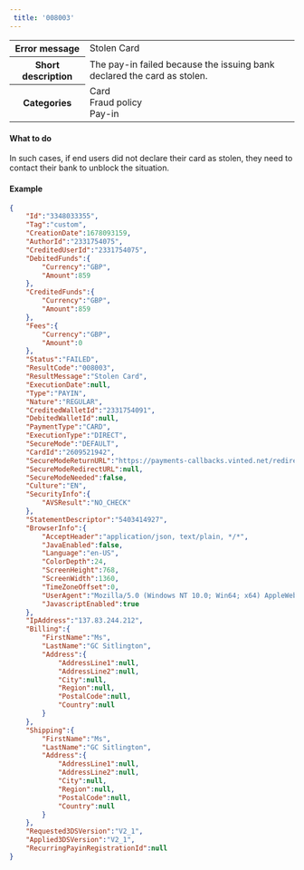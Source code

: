 ---  
 title: '008003'  
---  
  
<table>
    <tbody>
        <tr>
            <th class="header"><strong>Error message</strong></th>
            <td class="content">Stolen Card</td>
        </tr>
        <tr>
            <th class="header"><strong>Short description</strong></th>
            <td class="content">The pay-in failed because the issuing bank declared the card as stolen.</td>
        </tr>
        <tr>
            <th class="header"><strong>Categories</strong></th>
            <td class="content">  
<div class="label">Card</div>  
<div class="label">Fraud policy</div>  
<div class="label">Pay-in</div>
</td>
        </tr>
    </tbody>
</table>  

#### What to do  

In such cases, if end users did not declare their card as stolen, they need to contact their bank to unblock the situation.  

#### Example  
```json API Response
{
    "Id":"3348033355",
    "Tag":"custom",
    "CreationDate":1678093159,
    "AuthorId":"2331754075",
    "CreditedUserId":"2331754075",
    "DebitedFunds":{
        "Currency":"GBP",
        "Amount":859
    },
    "CreditedFunds":{
        "Currency":"GBP",
        "Amount":859
    },
    "Fees":{
        "Currency":"GBP",
        "Amount":0
    },
    "Status":"FAILED",
    "ResultCode":"008003",
    "ResultMessage":"Stolen Card",
    "ExecutionDate":null,
    "Type":"PAYIN",
    "Nature":"REGULAR",
    "CreditedWalletId":"2331754091",
    "DebitedWalletId":null,
    "PaymentType":"CARD",
    "ExecutionType":"DIRECT",
    "SecureMode":"DEFAULT",
    "CardId":"2609521942",
    "SecureModeReturnURL":"https://payments-callbacks.vinted.net/redirect?_token=f483a791-6bd2-4509-aff1-10f93ae4acb2&transactionId=3348012255",
    "SecureModeRedirectURL":null,
    "SecureModeNeeded":false,
    "Culture":"EN",
    "SecurityInfo":{
        "AVSResult":"NO_CHECK"
    },
    "StatementDescriptor":"5403414927",
    "BrowserInfo":{
        "AcceptHeader":"application/json, text/plain, */*",
        "JavaEnabled":false,
        "Language":"en-US",
        "ColorDepth":24,
        "ScreenHeight":768,
        "ScreenWidth":1360,
        "TimeZoneOffset":0,
        "UserAgent":"Mozilla/5.0 (Windows NT 10.0; Win64; x64) AppleWebKit/537.36 (KHTML, like Gecko) Chrome/110.0.0.0 Safari/537.36",
        "JavascriptEnabled":true
    },
    "IpAddress":"137.83.244.212",
    "Billing":{
        "FirstName":"Ms",
        "LastName":"GC Sitlington",
        "Address":{
            "AddressLine1":null,
            "AddressLine2":null,
            "City":null,
            "Region":null,
            "PostalCode":null,
            "Country":null
        }
    },
    "Shipping":{
        "FirstName":"Ms",
        "LastName":"GC Sitlington",
        "Address":{
            "AddressLine1":null,
            "AddressLine2":null,
            "City":null,
            "Region":null,
            "PostalCode":null,
            "Country":null
        }
    },
    "Requested3DSVersion":"V2_1",
    "Applied3DSVersion":"V2_1",
    "RecurringPayinRegistrationId":null
}
```